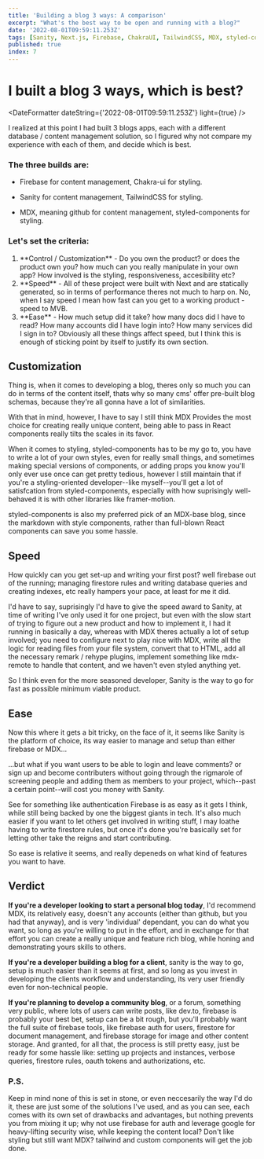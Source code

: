 ```yaml
---
title: 'Building a blog 3 ways: A comparison'
excerpt: "What's the best way to be open and running with a blog?"
date: '2022-08-01T09:59:11.253Z'
tags: [Sanity, Next.js, Firebase, ChakraUI, TailwindCSS, MDX, styled-components]
published: true
index: 7
---
```


# I built a blog 3 ways, which is best?

<DateFormatter dateString={'2022-08-01T09:59:11.253Z'} light={true} />

<Article>

I realized at this point I had built 3 blogs apps, each with a different database / content management solution, so I figured why not compare my experience with each of them, and decide which is best.

### The three builds are:

- Firebase for content management, Chakra-ui for styling.

- Sanity for content management, TailwindCSS for styling.

- MDX, meaning github for content management, styled-components for styling.

### Let's set the criteria:

1. <Link href='#customization'>**Control / Customization**</Link> - Do you own the
   product? or does the product own you? how much can you really manipulate in your
   own app? How involved is the styling, responsiveness, accesibility etc?

2. <Link href='#speed'>**Speed**</Link> - All of these project were built with Next
   and are statically generated, so in terms of performance theres not much to harp
   on. No, when I say speed I mean how fast can you get to a working product - speed
   to MVB.

3. <Link href='#ease'>**Ease**</Link> - How much setup did it take? how many docs
   did I have to read? How many accounts did I have login into? How many services
   did I sign in to? Obviously all these things affect speed, but I think this is
   enough of sticking point by itself to justify its own section.

## Customization

Thing is, when it comes to developing a blog, theres only so much you can do in terms of the content itself, thats why so many cms' offer pre-built blog schemas, because they're all gonna have a lot of similarities.

With that in mind, however, I have to say I still think MDX Provides the most choice for creating really unique content, being able to pass in React components really tilts the scales in its favor.

When it comes to styling, styled-components has to be my go to, you have to write a lot of your own styles, even for really small things, and sometimes making special versions of components, or adding props you know you'll only ever use once can get pretty tedious, however I still maintain that if you're a styling-oriented developer--like myself--you'll get a lot of satisfcation from styled-components, especially with how suprisingly well-behaved it is with other libraries like framer-motion.

styled-components is also my preferred pick of an MDX-base blog, since the markdown with style components, rather than full-blown React components can save you some hassle.

## Speed

How quickly can you get set-up and writing your first post? well firebase out of the running; managing firestore rules and writing database queries and creating indexes, etc really hampers your pace, at least for me it did.

I'd have to say, suprisingly I'd have to give the speed award to Sanity, at time of writing I've only used it for one project, but even with the slow start of trying to figure out a new product and how to implement it, I had it running in basically a day, whereas with MDX theres actually a lot of setup involved; you need to configure next to play nice with MDX, write all the logic for reading files from your file system, convert that to HTML, add all the necessary remark / rehype plugins, implement something like mdx-remote to handle that content, and we haven't even styled anything yet.

So I think even for the more seasoned developer, Sanity is the way to go for fast as possible minimum viable product.

## Ease

Now this where it gets a bit tricky, on the face of it, it seems like Sanity is the platform of choice, its way easier to manage and setup than either firebase or MDX...

...but what if you want users to be able to login and leave comments? or sign up and become contributers without going through the rigmarole of screening people and adding them as members to your project, which--past a certain point--will cost you money with Sanity.

See for something like authentication Firebase is as easy as it gets I think, while still being backed by one the biggest giants in tech. It's also much easier if you want to let others get involved in writing stuff, I may loathe having to write firestore rules, but once it's done you're basically set for letting other take the reigns and start contributing.

So ease is relative it seems, and really depeneds on what kind of features you want to have.

## Verdict

**If you're a developer looking to start a personal blog today**, I'd recommend MDX, its relatively easy, doesn't any accounts (either than github, but you had that anyway), and is very 'individual' dependant, you can do what you want, so long as you're willing to put in the effort, and in exchange for that effort you can create a really unique and feature rich blog, while honing and demonstrating yours skills to others.

**If you're a developer building a blog for a client**, sanity is the way to go, setup is much easier than it seems at first, and so long as you invest in developing the clients workflow and understanding, its very user friendly even for non-technical people.

**If you're planning to develop a community blog**, or a forum, something very public, where lots of users can write posts, like dev.to, firebase is probably your best bet, setup can be a bit rough, but you'll probably want the full suite of firebase tools, like firebase auth for users, firestore for document management, and firebase storage for image and other content storage. And granted, for all that, the process is still pretty easy, just be ready for some hassle like: setting up projects and instances, verbose queries, firestore rules, oauth tokens and authorizations, etc.

### P.S.

Keep in mind none of this is set in stone, or even neccesarily the way I'd do it, these are just some of the solutions I've used, and as you can see, each comes with its own set of drawbacks and advantages, but nothing prevents you from mixing it up; why not use firebase for auth and leverage google for heavy-lifting security wise, while keeping the content local? Don't like styling but still want MDX? tailwind and custom components will get the job done.

</Article>
